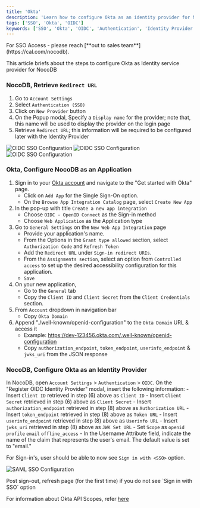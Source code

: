 ```yaml
---
title: 'Okta' 
description: 'Learn how to configure Okta as an identity provider for NocoDB.' 
tags: ['SSO', 'Okta', 'OIDC']
keywords: ['SSO', 'Okta', 'OIDC', 'Authentication', 'Identity Provider']
---
```


<Callout type="info">
For SSO Access - please reach [**out to sales team**](https://cal.com/nocodb).
</Callout>


This article briefs about the steps to configure Okta as Identity service provider for NocoDB

### NocoDB, Retrieve `Redirect URL` 
1. Go to `Account Settings`
2. Select `Authentication (SSO)`
3. Click on `New Provider` button
4. On the Popup modal, Specify a `Display name` for the provider; note that, this name will be used to display the provider on the login page
5. Retrieve `Redirect URL`; this information will be required to be configured later with the Identity Provider  
  
![OIDC SSO Configuration](/img/v2/account-settings/SSO-1.png)
![OIDC SSO Configuration](/img/v2/account-settings/OIDC-2.png)
![OIDC SSO Configuration](/img/v2/account-settings/OIDC-3.png)

### Okta, Configure NocoDB as an Application
1. Sign in to your [Okta account](https://www.okta.com/) and navigate to the "Get started with Okta" page.
    - Click on `Add App` for the Single Sign-On option.
    - On the `Browse App Integration Catalog` page, select `Create New App`
2. In the pop-up with title `Create a new app integration` 
    - Choose `OIDC - OpenID Connect` as the Sign-in method
    - Choose `Web Application` as the Application type
3. Go to `General Settings` on the `New Web App Integration` page
    - Provide your application's name.
    - From the Options in the `Grant type allowed` section, select `Authorization Code` and `Refresh Token`
    - Add the `Redirect URL` under `Sign-in redirect URIs`.
    - From the `Assignments section`, select an option from `Controlled access` to set up the desired accessibility configuration for this application.
    - `Save` 
4. On your new application,
    - Go to the `General` tab
    - Copy the `Client ID` and `Client Secret` from the `Client Credentials` section.
5. From `Account` dropdown in navigation bar
    - Copy `Okta Domain`
6. Append "./well-known/openid-configuration" to the `Okta Domain` URL & access it
    - Example: https://dev-123456.okta.com/.well-known/openid-configuration
    - Copy `authorization_endpoint`, `token_endpoint`, `userinfo_endpoint` & `jwks_uri` from the JSON response

### NocoDB, Configure Okta as an Identity Provider
In NocoDB, open `Account Settings` > `Authentication` > `OIDC`. On the "Register OIDC Identity Provider" modal, insert the following information:
    - Insert `Client ID` retrieved in step (6) above as `Client ID`
    - Insert `Client Secret` retrieved in step (6) above as `Client Secret`
    - Insert `authorization_endpoint` retrieved in step (8) above as `Authorization URL`
    - Insert `token_endpoint` retrieved in step (8) above as `Token URL`
    - Insert `userinfo_endpoint` retrieved in step (8) above as `Userinfo URL`
    - Insert `jwks_uri` retrieved in step (8) above as `JWK Set URL`
    - Set `Scope` as `openid` `profile` `email` `offline_access`
    - In the Username Attribute field, indicate the name of the claim that represents the user's email. The default value is set to "email."

For Sign-in's, user should be able to now see `Sign in with <SSO>` option.

![SAML SSO Configuration](/img/v2/account-settings/SSO-SignIn.png)


<Callout type="note">
Post sign-out, refresh page (for the first time) if you do not see `Sign in with SSO` option
</Callout>

For information about Okta API Scopes, refer [here](https://developer.okta.com/docs/reference/api/oidc/#scopes)
